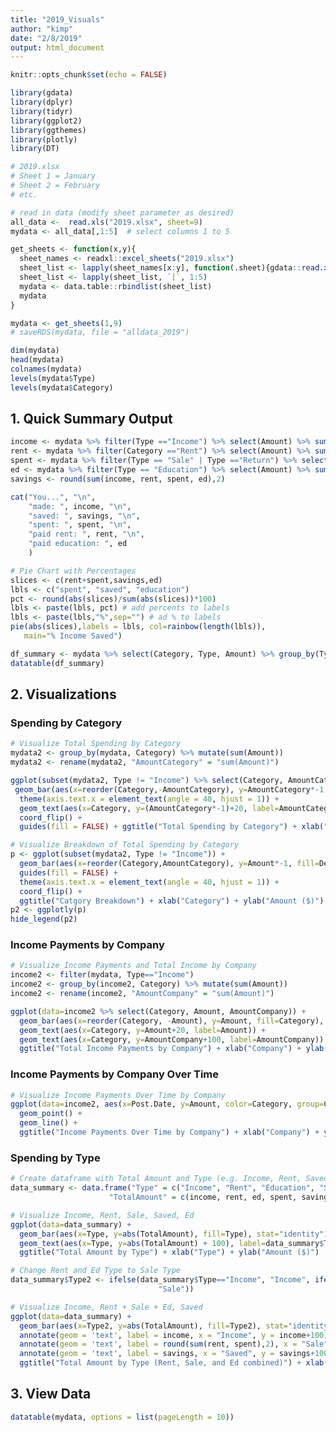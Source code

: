 ```yaml
---
title: "2019_Visuals"
author: "kimp"
date: "2/8/2019"
output: html_document
---
```


```r
knitr::opts_chunk$set(echo = FALSE)
```

```r
library(gdata)
library(dplyr)
library(tidyr)
library(ggplot2)
library(ggthemes)
library(plotly)
library(DT)
```

```r
# 2019.xlsx
# Sheet 1 = January
# Sheet 2 = February
# etc.

# read in data (modify sheet parameter as desired)
all_data <-  read.xls("2019.xlsx", sheet=9)
mydata <- all_data[,1:5]  # select columns 1 to 5
```

```r
get_sheets <- function(x,y){
  sheet_names <- readxl::excel_sheets("2019.xlsx")
  sheet_list <- lapply(sheet_names[x:y], function(.sheet){gdata::read.xls("2019.xlsx", .sheet)})
  sheet_list <- lapply(sheet_list, `[`, 1:5)
  mydata <- data.table::rbindlist(sheet_list)
  mydata
}

mydata <- get_sheets(1,9)
# saveRDS(mydata, file = "alldata_2019")
```

```r
dim(mydata)
head(mydata)
colnames(mydata) 
levels(mydata$Type) 
levels(mydata$Category) 
```

## 1. Quick Summary Output
```r
income <- mydata %>% filter(Type =="Income") %>% select(Amount) %>% sum()
rent <- mydata %>% filter(Category =="Rent") %>% select(Amount) %>% sum()
spent <- mydata %>% filter(Type == "Sale" | Type =="Return") %>% select(Amount) %>% sum()
ed <- mydata %>% filter(Type == "Education") %>% select(Amount) %>% sum()
savings <- round(sum(income, rent, spent, ed),2)

cat("You...", "\n",
    "made: ", income, "\n",
    "saved: ", savings, "\n",
    "spent: ", spent, "\n",
    "paid rent: ", rent, "\n",
    "paid education: ", ed
    )
```

```r
# Pie Chart with Percentages
slices <- c(rent+spent,savings,ed)
lbls <- c("spent", "saved", "education")
pct <- round(abs(slices)/sum(abs(slices))*100)
lbls <- paste(lbls, pct) # add percents to labels
lbls <- paste(lbls,"%",sep="") # ad % to labels
pie(abs(slices),labels = lbls, col=rainbow(length(lbls)),
   main="% Income Saved") 
```



```r
df_summary <- mydata %>% select(Category, Type, Amount) %>% group_by(Type) %>% summarise(sum=sum(Amount))
datatable(df_summary)
```

## 2. Visualizations
### Spending by Category
```r
# Visualize Total Spending by Category
mydata2 <- group_by(mydata, Category) %>% mutate(sum(Amount))
mydata2 <- rename(mydata2, "AmountCategory" = "sum(Amount)")

ggplot(subset(mydata2, Type != "Income") %>% select(Category, AmountCategory) %>% unique()) +
 geom_bar(aes(x=reorder(Category,-AmountCategory), y=AmountCategory*-1, fill=Category), stat="identity") + 
  theme(axis.text.x = element_text(angle = 40, hjust = 1)) +
  geom_text(aes(x=Category, y=(AmountCategory*-1)+20, label=AmountCategory*-1)) +
  coord_flip() +
  guides(fill = FALSE) + ggtitle("Total Spending by Category") + xlab("Category") + ylab("Amount ($)")

# Visualize Breakdown of Total Spending by Category 
p <- ggplot(subset(mydata2, Type != "Income")) +
  geom_bar(aes(x=reorder(Category,AmountCategory), y=Amount*-1, fill=Description), stat="identity") + 
  guides(fill = FALSE) + 
  theme(axis.text.x = element_text(angle = 40, hjust = 1)) +
  coord_flip() + 
  ggtitle("Catgory Breakdown") + xlab("Category") + ylab("Amount ($)")
p2 <- ggplotly(p)
hide_legend(p2)
```

### Income Payments by Company
```r
# Visualize Income Payments and Total Income by Company
income2 <- filter(mydata, Type=="Income")
income2 <- group_by(income2, Category) %>% mutate(sum(Amount))
income2 <- rename(income2, "AmountCompany" = "sum(Amount)")

ggplot(data=income2 %>% select(Category, Amount, AmountCompany)) +
  geom_bar(aes(x=reorder(Category, -Amount), y=Amount, fill=Category), stat="identity") +
  geom_text(aes(x=Category, y=Amount+20, label=Amount)) +
  geom_text(aes(x=Category, y=AmountCompany+100, label=AmountCompany)) +
  ggtitle("Total Income Payments by Company") + xlab("Company") + ylab("Amount ($)")
```

### Income Payments by Company Over Time
```r
# Visualize Income Payments Over Time by Company
ggplot(data=income2, aes(x=Post.Date, y=Amount, color=Category, group=Category)) +
  geom_point() +
  geom_line() +
  ggtitle("Income Payments Over Time by Company") + xlab("Company") + ylab("Amount ($)") + theme(axis.text.x = element_text(angle = 45, hjust = 1))
```

### Spending by Type
```r
# Create dataframe with Total Amount and Type (e.g. Income, Rent, Saved, Sale)
data_summary <- data.frame("Type" = c("Income", "Rent", "Education", "Sale", "Saved"),
                      "TotalAmount" = c(income, rent, ed, spent, savings))

# Visualize Income, Rent, Sale, Saved, Ed
ggplot(data=data_summary) + 
  geom_bar(aes(x=Type, y=abs(TotalAmount), fill=Type), stat="identity") +
  geom_text(aes(x=Type, y=abs(TotalAmount) + 100), label=data_summary$TotalAmount) +
  ggtitle("Total Amount by Type") + xlab("Type") + ylab("Amount ($)")

# Change Rent and Ed Type to Sale Type
data_summary$Type2 <- ifelse(data_summary$Type=="Income", "Income", ifelse(data_summary$Type=="Saved", "Saved",
                                 "Sale"))

# Visualize Income, Rent + Sale + Ed, Saved
ggplot(data=data_summary) + 
  geom_bar(aes(x=Type2, y=abs(TotalAmount), fill=Type2), stat="identity") +
  annotate(geom = 'text', label = income, x = "Income", y = income+100) +
  annotate(geom = 'text', label = round(sum(rent, spent),2), x = "Sale", y = abs(round(sum(rent,spent),2)-100)) +
  annotate(geom = 'text', label = savings, x = "Saved", y = savings+100) +
  ggtitle("Total Amount by Type (Rent, Sale, and Ed combined)") + xlab("Type") + ylab("Amount ($)") + labs(fill="Type")
```

## 3. View Data 
```r
datatable(mydata, options = list(pageLength = 10))
```

